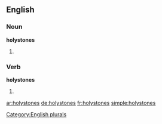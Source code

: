 ==English==

===Noun===
'''holystones'''

# {{plural of |[[holystone]]}}

===Verb===
'''holystones'''

# {{third-person singular of|holystone}}

[[Category:English plurals]]

[[ar:holystones]]
[[de:holystones]]
[[fr:holystones]]
[[simple:holystones]]
